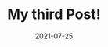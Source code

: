 ---
title: My third Post! 
slug: my-third-post
date: 2021-07-25
excerpt: Lorem ipsum dolor sit amet, consectetur adipiscing elit, sed do eiusmod tempor incididunt ut labore et dolore magna aliqua. Ut enim ad minim veniam, quis nostrud exercitation ullamco laboris nisi ut aliquip ex ea commodo consequat.
image: ./nature3.jpg
---